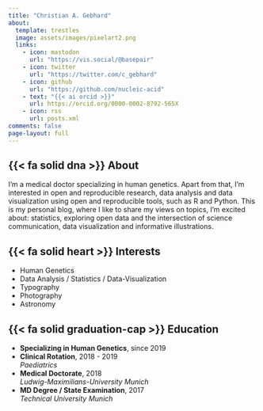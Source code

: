 ```yaml
---
title: "Christian A. Gebhard"
about:
  template: trestles
  image: assets/images/pixelart2.png
  links:
    - icon: mastodon
      url: "https://vis.social/@basepair"
    - icon: twitter
      url: "https://twitter.com/c_gebhard"
    - icon: github
      url: "https://github.com/nucleic-acid"
    - text: "{{< ai orcid >}}"
      url: https://orcid.org/0000-0002-8792-565X
    - icon: rss
      url: posts.xml
comments: false
page-layout: full
---
```


::: {.grid}

::: {.g-col-12 .g-col-md-12}
## {{< fa solid dna >}} About 
I’m a medical doctor specializing in human genetics. Apart from that, I’m interested in open and reproducible research, data analysis and data visualization using open and reproducible tools, such as R and Python. This is my personal blog, where I like to share my views on topics, I’m excited about: statistics, exploring open data and the intersection of science communication, data visualization and informative illustrations.
:::

::: {.g-col-12 .g-col-md-6}
## {{< fa solid heart >}} Interests 

- Human Genetics
- Data Analysis / Statistics / Data-Visualization
- Typography 
- Photography
- Astronomy
:::

::: {.g-col-12 .g-col-md-6}
## {{< fa solid graduation-cap >}}  Education

- **Specializing in Human Genetics**, since 2019
- **Clinical Rotation**, 2018 - 2019  
  *Paediatrics*
- **Medical Doctorate**, 2018  
  *Ludwig-Maximilians-University Munich*
- **MD Degree / State Examination**, 2017  
  *Technical University Munich*
:::

:::